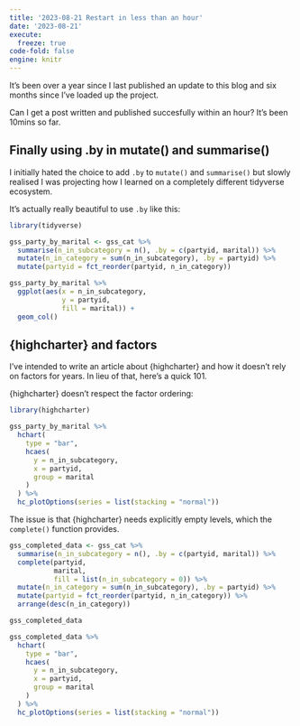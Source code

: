 ```yaml
---
title: '2023-08-21 Restart in less than an hour'
date: '2023-08-21'
execute:
  freeze: true
code-fold: false
engine: knitr
---
```


It's been over a year since I last published an update to this blog and six months since I've loaded up the project.

Can I get a post written and published succesfully within an hour? It's been 10mins so far.

## Finally using .by in mutate() and summarise()

I initially hated the choice to add `.by` to `mutate()` and `summarise()` but slowly realised I was projecting how I learned on a completely different tidyverse ecosystem.

It's actually really beautiful to use `.by` like this:

```r
library(tidyverse)

gss_party_by_marital <- gss_cat %>% 
  summarise(n_in_subcategory = n(), .by = c(partyid, marital)) %>% 
  mutate(n_in_category = sum(n_in_subcategory), .by = partyid) %>% 
  mutate(partyid = fct_reorder(partyid, n_in_category))

gss_party_by_marital %>% 
  ggplot(aes(x = n_in_subcategory,
             y = partyid,
             fill = marital)) +
  geom_col() 
```

## {highcharter} and factors

I've intended to write an article about {highcharter} and how it doesn't rely on factors for years. In lieu of that, here's a quick 101.

{highcharter} doesn't respect the factor ordering:

```r
library(highcharter)

gss_party_by_marital %>% 
  hchart(
    type = "bar",
    hcaes(
      y = n_in_subcategory,
      x = partyid,
      group = marital
    )
  ) %>% 
  hc_plotOptions(series = list(stacking = "normal"))
```

The issue is that {highcharter} needs explicitly empty levels, which the `complete()` function provides.

```r

gss_completed_data <- gss_cat %>% 
  summarise(n_in_subcategory = n(), .by = c(partyid, marital)) %>% 
  complete(partyid,
           marital,
           fill = list(n_in_subcategory = 0)) %>% 
  mutate(n_in_category = sum(n_in_subcategory), .by = partyid) %>% 
  mutate(partyid = fct_reorder(partyid, n_in_category)) %>% 
  arrange(desc(n_in_category))

gss_completed_data

gss_completed_data %>% 
  hchart(
    type = "bar",
    hcaes(
      y = n_in_subcategory,
      x = partyid,
      group = marital
    )
  ) %>% 
  hc_plotOptions(series = list(stacking = "normal"))
```











